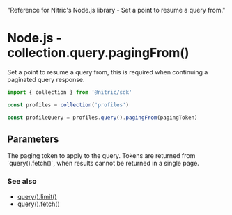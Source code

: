  "Reference for Nitric's Node.js library - Set a point to resume a query from."

# Node.js - collection.query.pagingFrom()

Set a point to resume a query from, this is required when continuing a paginated query response.

```javascript
import { collection } from '@nitric/sdk'

const profiles = collection('profiles')

const profileQuery = profiles.query().pagingFrom(pagingToken)
```

## Parameters

<Properties>
  <Property name="pagingToken" required type="Map<string, string>">
    The paging token to apply to the query. Tokens are returned from
    `query().fetch()`, when results cannot be returned in a single page.
  </Property>
</Properties>

### See also

- [query().limit()](./collection-query-limit)
- [query().fetch()](./collection-query-where)
